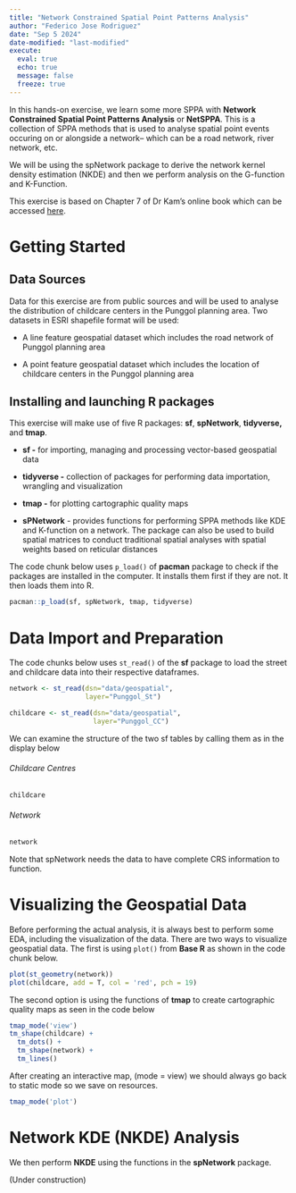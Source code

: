 ```yaml
---
title: "Network Constrained Spatial Point Patterns Analysis"
author: "Federico Jose Rodriguez"
date: "Sep 5 2024"
date-modified: "last-modified"
execute: 
  eval: true
  echo: true
  message: false
  freeze: true
---
```


In this hands-on exercise, we learn some more SPPA with **Network Constrained Spatial Point Patterns Analysis** or **NetSPPA**. This is a collection of SPPA methods that is used to analyse spatial point events occuring on or alongside a network– which can be a road network, river network, etc.

We will be using the spNetwork package to derive the network kernel density estimation (NKDE) and then we perform analysis on the G-function and K-Function.

This exercise is based on Chapter 7 of Dr Kam's online book which can be accessed [here](https://r4gdsa.netlify.app/ "R for Geospatial Data Science and Analytics by Dr Kam").

# Getting Started

## Data Sources

Data for this exercise are from public sources and will be used to analyse the distribution of childcare centers in the Punggol planning area. Two datasets in ESRI shapefile format will be used:

-   A line feature geospatial dataset which includes the road network of Punggol planning area

-   A point feature geospatial dataset which includes the location of childcare centers in the Punggol planning area

## Installing and launching R packages

This exercise will make use of five R packages: **sf**, **spNetwork**, **tidyverse,** and **tmap**.

-   **sf -** for importing, managing and processing vector-based geospatial data

-   **tidyverse -** collection of packages for performing data importation, wrangling and visualization

-   **tmap -** for plotting cartographic quality maps

-   **sPNetwork** - provides functions for performing SPPA methods like KDE and K-function on a network. The package can also be used to build spatial matrices to conduct traditional spatial analyses with spatial weights based on reticular distances

The code chunk below uses `p_load()` of **pacman** package to check if the packages are installed in the computer. It installs them first if they are not. It then loads them into R.

```r
pacman::p_load(sf, spNetwork, tmap, tidyverse)
```

# Data Import and Preparation

The code chunks below uses `st_read()` of the **sf** package to load the street and childcare data into their respective dataframes.

```r
network <- st_read(dsn="data/geospatial", 
                   layer="Punggol_St")
```

```r
childcare <- st_read(dsn="data/geospatial",
                     layer="Punggol_CC")
```

We can examine the structure of the two sf tables by calling them as in the display below

::: panel-tabset
###### Childcare Centres

```r
childcare
```

###### Network

```r
network
```
:::

Note that spNetwork needs the data to have complete CRS information to function.

# Visualizing the Geospatial Data

Before performing the actual analysis, it is always best to perform some EDA, including the visualization of the data. There are two ways to visualize geospatial data. The first is using `plot()` from **Base R** as shown in the code chunk below.

```r
plot(st_geometry(network))
plot(childcare, add = T, col = 'red', pch = 19)
```

The second option is using the functions of **tmap** to create cartographic quality maps as seen in the code below

```r
tmap_mode('view')
tm_shape(childcare) + 
  tm_dots() + 
  tm_shape(network) +
  tm_lines()
```

After creating an interactive map, (mode = view) we should always go back to static mode so we save on resources.

```r
tmap_mode('plot')
```

# Network KDE (NKDE) Analysis

We then perform **NKDE** using the functions in the **spNetwork** package.

(Under construction)
